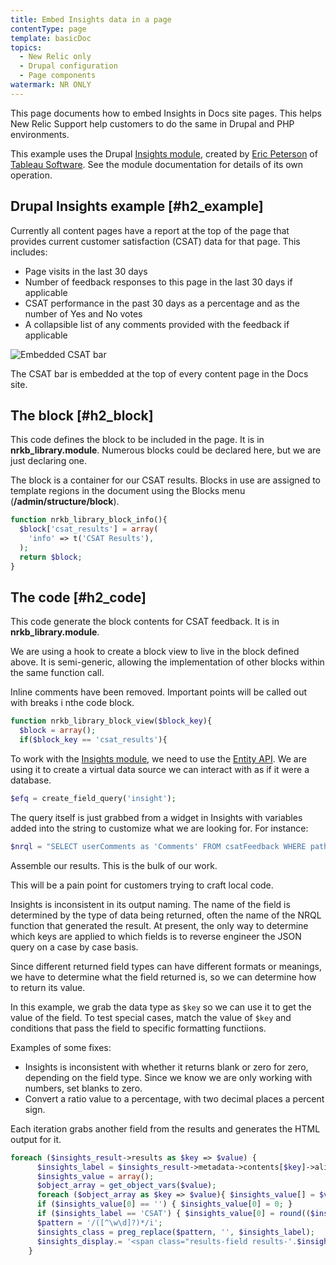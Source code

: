 ```yaml
---
title: Embed Insights data in a page
contentType: page
template: basicDoc
topics:
  - New Relic only
  - Drupal configuration
  - Page components
watermark: NR ONLY
---
```


This page documents how to embed Insights in Docs site pages. This helps New Relic Support help customers to do the same in Drupal and PHP environments.

This example uses the Drupal [Insights module](//www.drupal.org/project/new_relic_insights), created by [Eric Peterson](//www.eric.pe/terson/) of [Tableau Software](//www.tableau.com). See the module documentation for details of its own operation.

## Drupal Insights example [#h2_example]

Currently all content pages have a report at the top of the page that provides current customer satisfaction (CSAT) data for that page. This includes:

* Page visits in the last 30 days
* Number of feedback responses to this page in the last 30 days if applicable
* CSAT performance in the past 30 days as a percentage and as the number of Yes and No votes
* A collapsible list of any comments provided with the feedback if applicable

![Embedded CSAT bar](./images/2015-07-17_11-55-25.png "Embedded CSAT bar")

The CSAT bar is embedded at the top of every content page in the Docs site.

## The block [#h2_block]

This code defines the block to be included in the page. It is in **nrkb_library.module**. Numerous blocks could be declared here, but we are just declaring one.

The block is a container for our CSAT results. Blocks in use are assigned to template regions in the document using the Blocks menu (**/admin/structure/block**).

```php
function nrkb_library_block_info(){
  $block['csat_results'] = array(
    'info' => t('CSAT Results'),
  );
  return $block;
}
```

## The code [#h2_code]

This code generate the block contents for CSAT feedback. It is in **nrkb_library.module**.

We are using a hook to create a block view to live in the block defined above. It is semi-generic, allowing the implementation of other blocks within the same function call.

Inline comments have been removed. Important points will be called out with breaks i nthe code block.

```php
function nrkb_library_block_view($block_key){
  $block = array();
  if($block_key == 'csat_results'){
```

To work with the [Insights module](//www.drupal.org/project/new_relic_insights), we need to use the [Entity API](//www.drupal.org/project/entity). We are using it to create a virtual data source we can interact with as if it were a database.

```php
$efq = create_field_query('insight');
```

The query itself is just grabbed from a widget in Insights with variables added into the string to customize what we are looking for. For instance:

```php
$nrql = "SELECT userComments as 'Comments' FROM csatFeedback WHERE path ='".current_path()."' SINCE 30 days ago";
```

Assemble our results. This is the bulk of our work.

This will be a pain point for customers trying to craft local code.

Insights is inconsistent in its output naming. The name of the field is determined by the type of data being returned, often the name of the NRQL function that generated the result. At present, the only way to determine which keys are applied to which fields is to reverse engineer the JSON query on a case by case basis.

Since different returned field types can have different formats or meanings, we have to determine what the field returned is, so we can determine how to return its value.

In this example, we grab the data type as `$key` so we can use it to get the value of the field. To test special cases, match the value of `$key` and conditions that pass the field to specific formatting functiions.

Examples of some fixes:

* Insights is inconsistent with whether it returns blank or zero for zero, depending on the field type. Since we know we are only working with numbers, set blanks to zero.
* Convert a ratio value to a percentage, with two decimal places a percent sign.

Each iteration grabs another field from the results and generates the HTML output for it.

```php
foreach ($insights_result->results as $key => $value) {
      $insights_label = $insights_result->metadata->contents[$key]->alias;
      $insights_value = array();
      $object_array = get_object_vars($value);
      foreach ($object_array as $key => $value){ $insights_value[] = $value; }
      if ($insights_value[0] == '') { $insights_value[0] = 0; }
      if ($insights_label == 'CSAT') { $insights_value[0] = round(($insights_value[0]*100),2).'%'; }
      $pattern = '/([^\w\d]?)*/i';
      $insights_class = preg_replace($pattern, '', $insights_label);
      $insights_display.= '<span class="results-field results-'.$insights_class.'">'.$insights_label.': '.$insights_value[0].'</span>'."\n";
    }
```
